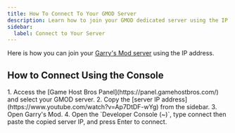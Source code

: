 ```yaml
---
title: How To Connect To Your GMOD Server
description: Learn how to join your GMOD dedicated server using the IP address.
sidebar:
  label: Connect to Your Server
---
```


Here is how you can join your [Garry's Mod server](https://www.gamehostbros.com/gmod-server-hosting/) using the IP address.

## How to Connect Using the Console
<Steps>
1. Access the [Game Host Bros Panel](https://panel.gamehostbros.com/) and select your GMOD server.
2. Copy the [server IP address](https://www.youtube.com/watch?v=Ap7DtDF-wYg) from the sidebar.
3. Open Garry's Mod.
4. Open the `Developer Console (~)`, type connect then paste the copied server IP, and press Enter to connect.
</Steps>